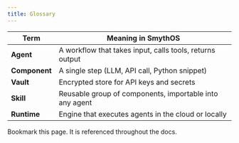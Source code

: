 ```yaml
---
title: Glossary
---
```


| Term | Meaning in SmythOS |
|------|-------------------|
| **Agent** | A workflow that takes input, calls tools, returns output |
| **Component** | A single step (LLM, API call, Python snippet) |
| **Vault** | Encrypted store for API keys and secrets |
| **Skill** | Reusable group of components, importable into any agent |
| **Runtime** | Engine that executes agents in the cloud or locally |

Bookmark this page. It is referenced throughout the docs.